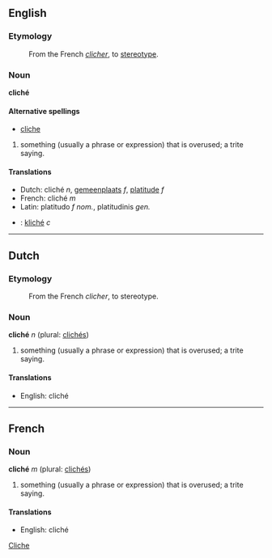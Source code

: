 ==English==
===Etymology===
:From the French ''[[clicher]]'', to [[stereotype]].

===Noun===
'''cliché'''

====Alternative spellings====
*[[cliche]]

#something (usually a phrase or expression) that is overused; a trite saying.

==== Translations ====
*Dutch: cliché ''n'', [[gemeenplaats]] ''f'', [[platitude]] ''f''
*French: cliché ''m''
*Latin: platitudo ''f nom.'', platitudinis ''gen.''
*{{sv}}: [[kliché]] ''c''

----

==Dutch==
===Etymology===
:From the French ''clicher'', to stereotype.

===Noun===
'''cliché''' ''n'' (plural: [[clichés]])

#something (usually a phrase or expression) that is overused; a trite saying.

==== Translations ====
*English: cliché

----

==French==
===Noun===
'''cliché''' ''m'' (plural: [[clichés]])

#something (usually a phrase or expression) that is overused; a trite saying.

==== Translations ====
*English: cliché

[[Category:English words spelled with diacritics or ligatures|Cliche]]